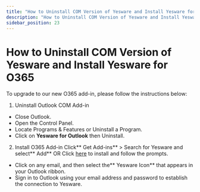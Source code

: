 ```yaml
---
title: "How to Uninstall COM Version of Yesware and Install Yesware for O365"
description: "How to Uninstall COM Version of Yesware and Install Yesware for O365"
sidebar_position: 23
---
```


# How to Uninstall COM Version of Yesware and Install Yesware for O365

To upgrade to our new O365 add-in, please follow the instructions below:
1) Uninstall Outlook COM Add-in
- Close Outlook.
- Open the Control Panel.
- Locate Programs &amp; Features or Uninstall a Program.
- Click on **Yesware for Outlook** then Uninstall.
2) Install O365 Add-in
Click** Get Add-ins** &gt; Search for Yesware and select** Add** OR Click [here](https://appsource.microsoft.com/en-us/product/office/WA104380259) to install and follow the prompts. 
- Click on any email, and then select the** Yesware Icon** that appears in your Outlook ribbon.
- Sign in to Outlook using your email address and password to establish the connection to Yesware.